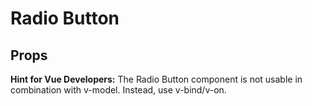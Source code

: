  
<Meta of={RadioButtonStories} />

# Radio Button

<Canvas of={RadioButtonStories.Default} sourceState="shown" />

## Props

<Controls />

<b>Hint for Vue Developers:</b> 
The Radio Button component is not usable in combination with v-model. Instead, use v-bind/v-on.

```js
<ifx-radio-button :disabled="disabled" @ifxChange="handleRadioButtonChange" :value="radioButtonValue" :error="error" name="name">label</ifx-radio-button>
```
